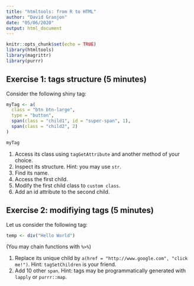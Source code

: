 ```yaml
---
title: "htmltools: from R to HTML"
author: "David Granjon"
date: "05/06/2020"
output: html_document
---
```


```r
knitr::opts_chunk$set(echo = TRUE)
library(htmltools)
library(magrittr)
library(purrr)
```

## Exercise 1: tags structure (5 minutes)
Consider the following shiny tag:

```r
myTag <- a(
  class = "btn btn-large",
  type = "button",
  span(class = "child1", id = "super-span", 1),
  span(class = "child2", 2)
)

myTag
```

1. Access its class using `tagGetAttribute` and another method of your choice.
2. Inspect its structure. Hint: you may use `str`.
3. Find its name.
4. Access the first child.
5. Modify the first child class to `custom class`.
6. Add an id attribute to the second child.

## Exercise 2: modifiying tags (5 minutes)
Let us consider the following tag:

```r
temp <- div("Hello World")
```

(You may chain functions with `%>%`)

1. Replace its unique child by `a(href = "http://www.google.com", "click me!")`. Hint: `tagSetChildren` is your friend.
2. Add 10 other `span`. Hint: tags may be programmatically generated with `lapply` or `purrr::map`.